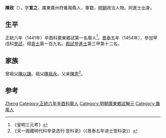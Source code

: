 {{Otheruses|other=名为陈政的其他人物|陈政}}

'''陳政'''（{{bd|1419年||？}}），字'''宣之'''，廣東廣州府番禺縣人，軍籍，[[明朝|明朝]]政治人物。同進士出身。

== 生平 ==
正統六年（1441年）辛酉科廣東鄉試第一名舉人<ref>《皇明三元考》</ref>。[[景泰|景泰]]五年（1454年），參加甲戌科[[會試|會試]]，得[[貢士|貢士]]第一百九名。[[殿試|殿試]]登[[進士|進士]]第三甲第十二名。

== 家族 ==
曾祖父[[陳以謙|陳以謙]]。祖父[[陳祖永|陳祖永]]。父亲[[陳恩|陳恩]]<ref>《天一阁藏明代科举录选刊·登科录》（《景泰五年进士登科录》）</ref>。

== 参考 ==
{{reflist}}
{{景泰五年甲戌科殿試金榜}}
{{Authority control}}
{{DEFAULTSORT:Chen}}
[[Category:陈姓|Zheng]]
[[Category:正統六年辛酉科舉人|Category:正統六年辛酉科舉人]]
[[Category:明朝廣東鄉試解元|Category:明朝廣東鄉試解元]]
[[Category:番禺人|Category:番禺人]]